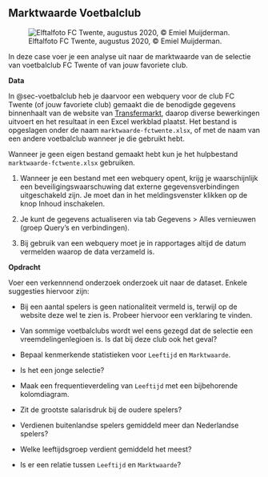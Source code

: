 ## Marktwaarde Voetbalclub {#sec-case-marktwaarde}

![Elftalfoto FC Twente, augustus 2020, © Emiel Muijderman.](images/cases/fctwente-elftal.png){#fig-elftalfoto}

In deze case voer je een analyse uit naar de marktwaarde van de selectie van voetbalclub FC Twente of van jouw favoriete club.

**Data**

In @sec-voetbalclub heb je daarvoor een webquery voor de club FC Twente (of jouw favoriete club) gemaakt die de benodigde gegevens binnenhaalt van de website van [Transfermarkt](https://www.transfermarkt.nl/), daarop diverse bewerkingen uitvoert en het resultaat in een Excel werkblad plaatst. Het bestand is opgeslagen onder de naam `marktwaarde-fctwente.xlsx`, of met de naam van een andere voetbalclub wanneer je die gebruikt hebt.

Wanneer je geen eigen bestand gemaakt hebt kun je het hulpbestand `marktwaarde-fctwente.xlsx` gebruiken.

::: callout-important
1.  Wanneer je een bestand met een webquery opent, krijg je waarschijnlijk een beveiligingswaarschuwing dat externe gegevensverbindingen uitgeschakeld zijn. Je moet dan in het meldingsvenster klikken op de knop [Inhoud inschakelen]{.uicontrol}.

2.  Je kunt de gegevens actualiseren via [tab Gegevens \> Alles vernieuwen (groep Query's en verbindingen)]{.uicontrol}.

3.  Bij gebruik van een webquery moet je in rapportages altijd de datum vermelden waarop de data verzameld is.
:::

**Opdracht**

Voer een verkennnend onderzoek onderzoek uit naar de dataset. Enkele suggesties hiervoor zijn:

-   Bij een aantal spelers is geen nationaliteit vermeld is, terwijl op de website deze wel te zien is. Probeer hiervoor een verklaring te vinden.

-   Van sommige voetbalclubs wordt wel eens gezegd dat de selectie een vreemdelingenlegioen is. Is dat bij deze club ook het geval?

-   Bepaal kenmerkende statistieken voor `Leeftijd` en `Marktwaarde`.

-   Is het een jonge selectie?

-   Maak een frequentieverdeling van `Leeftijd` met een bijbehorende kolomdiagram.

-   Zit de grootste salarisdruk bij de oudere spelers?

-   Verdienen buitenlandse spelers gemiddeld meer dan Nederlandse spelers?

-   Welke leeftijdsgroep verdient gemiddeld het meest?

-   Is er een relatie tussen `Leeftijd` en `Marktwaarde`?

